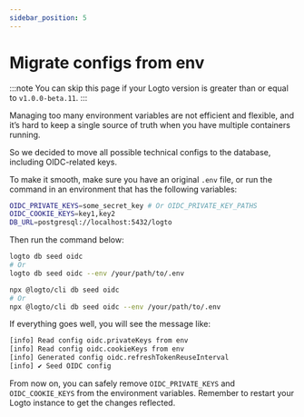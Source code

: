 ```yaml
---
sidebar_position: 5
---
```



# Migrate configs from env

:::note
You can skip this page if your Logto version is greater than or equal to `v1.0.0-beta.11`.
:::

Managing too many environment variables are not efficient and flexible, and it’s hard to keep a single source of truth when you have multiple containers running.

So we decided to move all possible technical configs to the database, including OIDC-related keys.

To make it smooth, make sure you have an original `.env` file, or run the command in an environment that has the following variables:

```bash
OIDC_PRIVATE_KEYS=some_secret_key # Or OIDC_PRIVATE_KEY_PATHS
OIDC_COOKIE_KEYS=key1,key2
DB_URL=postgresql://localhost:5432/logto
```

Then run the command below:

<Tabs groupId="cmd">

  <TabItem value="cli" label="CLI">

```bash
logto db seed oidc
# Or
logto db seed oidc --env /your/path/to/.env
```

  </TabItem>
  <TabItem value="npx" label="npx">

```bash
npx @logto/cli db seed oidc
# Or
npx @logto/cli db seed oidc --env /your/path/to/.env
```

  </TabItem>

</Tabs>

If everything goes well, you will see the message like:

```bash
[info] Read config oidc.privateKeys from env
[info] Read config oidc.cookieKeys from env
[info] Generated config oidc.refreshTokenReuseInterval
[info] ✔ Seed OIDC config
```

From now on, you can safely remove `OIDC_PRIVATE_KEYS` and `OIDC_COOKIE_KEYS` from the environment variables. Remember to restart your Logto instance to get the changes reflected.
